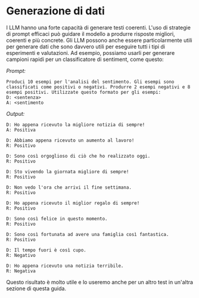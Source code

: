 # Generazione di dati

I LLM hanno una forte capacità di generare testi coerenti. L'uso di strategie di prompt efficaci può guidare il modello a produrre risposte migliori, coerenti e più concrete. Gli LLM possono anche essere particolarmente utili per generare dati che sono davvero utili per eseguire tutti i tipi di esperimenti e valutazioni. Ad esempio, possiamo usarli per generare campioni rapidi per un classificatore di sentiment, come questo:

*Prompt:*
```
Produci 10 esempi per l'analisi del sentimento. Gli esempi sono classificati come positivi o negativi. Produrre 2 esempi negativi e 8 esempi positivi. Utilizzate questo formato per gli esempi:
D: <sentenza>
A: <sentimento
```

*Output:*
```
D: Ho appena ricevuto la migliore notizia di sempre!
A: Positiva

D: Abbiamo appena ricevuto un aumento al lavoro!
R: Positivo

D: Sono così orgoglioso di ciò che ho realizzato oggi.
R: Positivo

D: Sto vivendo la giornata migliore di sempre!
R: Positivo

D: Non vedo l'ora che arrivi il fine settimana.
R: Positivo

D: Ho appena ricevuto il miglior regalo di sempre!
R: Positivo

D: Sono così felice in questo momento.
R: Positivo

D: Sono così fortunata ad avere una famiglia così fantastica.
R: Positivo

D: Il tempo fuori è così cupo.
R: Negativo

D: Ho appena ricevuto una notizia terribile.
R: Negativa
```

Questo risultato è molto utile e lo useremo anche per un altro test in un'altra sezione di questa guida.


